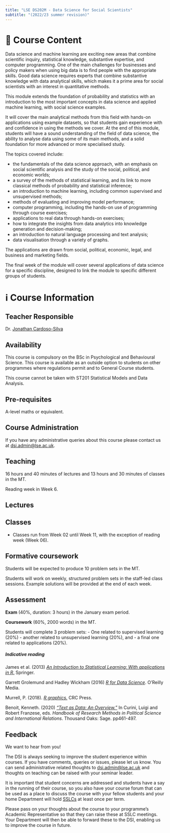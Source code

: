 ```yaml
---
title: "LSE DS202M - Data Science for Social Scientists"
subtitle: "(2022/23 summer revision)"
---
```


# 📑 Course Content

Data science and machine learning are exciting new areas that combine scientific inquiry, statistical knowledge, substantive expertise, and computer programming. One of the main challenges for businesses and policy makers when using big data is to find people with the appropriate skills. Good data science requires experts that combine substantive knowledge with data analytical skills, which makes it a prime area for social scientists with an interest in quantitative methods.

This module extends the foundation of probability and statistics with an introduction to the most important concepts in data science and applied machine learning, with social science examples.

It will cover the main analytical methods from this field with hands-on applications using example datasets, so that students gain experience with and confidence in using the methods we cover. At the end of this module, students will have a sound understanding of the field of data science, the ability to analyse data using some of its main methods, and a solid foundation for more advanced or more specialised study.

The topics covered include:

-   the fundamentals of the data science approach, with an emphasis on social scientific analysis and the study of the social, political, and economic worlds;
-   a survey of the methods of statistical learning, and its link to more classical methods of probability and statistical inference;
-   an introduction to machine learning, including common supervised and unsupervised methods;
-   methods of evaluating and improving model performance;
-   computer programming, including the hands-on use of programming through course exercises;
-   applications to real data through hands-on exercises;
-   how to integrate the insights from data analytics into knowledge generation and decision-making;
-   an introduction to natural language processing and text analysis;
-   data visualisation through a variety of graphs.

The applications are drawn from social, political, economic, legal, and business and marketing fields.

The final week of the module will cover several applications of data science for a specific discipline, designed to link the module to specific different groups of students.

# ℹ️ Course Information

## Teacher Responsible

Dr. [Jonathan Cardoso-Silva](https://www.lse.ac.uk/DSI/People/Jonathan-Cardoso-Silva) 

## Availability
This course is compulsory on the BSc in Psychological and Behavioural Science. This course is available as an outside option to students on other programmes where regulations permit and to General Course students.

This course cannot be taken with ST201 Statistical Models and Data Analysis.

## Pre-requisites

A-level maths or equivalent. 

## Course Administration
If you have any administrative queries about this course please contact us at [dsi.admin@lse.ac.uk](http://dsi.admin@lse.ac.uk/).

## Teaching

16 hours and 40 minutes of lectures and 13 hours and 30 minutes of classes in the MT.

Reading week in Week 6.

## Lectures

<mark class="todo"></mark>

## Classes

-   Classes run from Week 02 until Week 11, with the exception of reading week (Week 06).

## Formative coursework

Students will be expected to produce 10 problem sets in the MT.

Students will work on weekly, structured problem sets in the staff-led class sessions. Example solutions will be provided at the end of each week.

## Assessment

**Exam** (40%, duration: 3 hours) in the January exam period.

**Coursework** (60%, 2000 words) in the MT.

Students will complete 3 problem sets:
- One related to supervised learning (20%)
- another related to unsupervised learning (20%), and 
- a final one related to applications (20%). 

##### Indicative reading

James et al. (2013) [*An Introduction to Statistical Learning: With applications in R*.](https://www.statlearning.com/) Springer. 

Garrett Grolemund and Hadley Wickham (2016) [*R for Data Science*](https://r4ds.had.co.nz/). O'Reilly Media. 

Murrell, P. (2018). [*R graphics.*](https://www.stat.auckland.ac.nz/~paul/RGraphics/rgraphics.html) CRC Press.

Benoit, Kenneth. (2020) [*"Text as Data: An Overview."*](https://methods.sagepub.com/book/research-methods-in-political-science-and-international-relations/i4365.xml) In Curini, Luigi and Robert Franzese, eds. *Handbook of Research Methods in Political Science and International Relations*. Thousand Oaks: Sage. pp461-497.


## Feedback
We want to hear from you!

The DSI is always seeking to improve the student experience within courses. If you have comments, queries or issues, please let us know. You can send administrative related thoughts to [dsi.admin@lse.ac.uk](http://dsi.admin@lse.ac.uk/) and thoughts on teaching can be raised with your seminar leader.

It is important that student concerns are addressed and students have a say in the running of their course, so you also have your course forum that can be used as a place to discuss the course with your fellow students and your home Department will hold [SSLCs](https://info.lse.ac.uk/current-students/Assets/Articles/student-voice) at least once per term. 

Please pass on your thoughts about the course to your programme's Academic Representative so that they can raise these at SSLC meetings. Your Department will then be able to forward these to the DSI, enabling us to improve the course in future.
